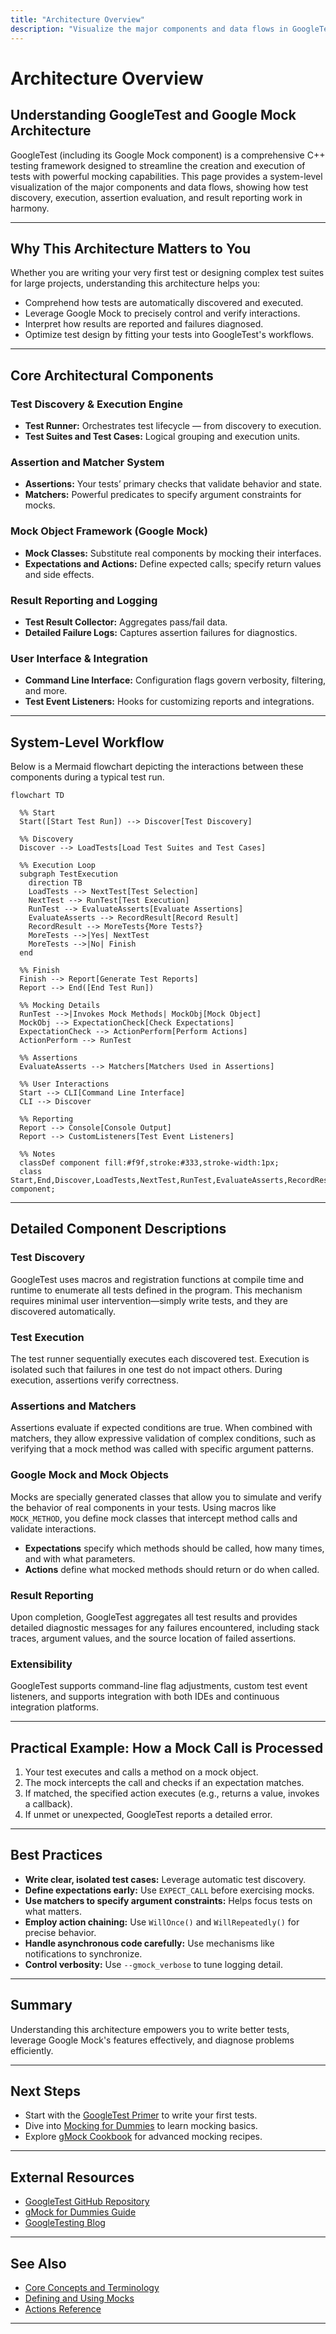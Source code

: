 ```yaml
---
title: "Architecture Overview"
description: "Visualize the major components and data flows in GoogleTest (including Google Mock), from test discovery and execution to assertion evaluation and result reporting. Includes a mermaid diagram for system-level clarity."
---
```


# Architecture Overview

## Understanding GoogleTest and Google Mock Architecture

GoogleTest (including its Google Mock component) is a comprehensive C++ testing framework designed to streamline the creation and execution of tests with powerful mocking capabilities. This page provides a system-level visualization of the major components and data flows, showing how test discovery, execution, assertion evaluation, and result reporting work in harmony.

---

## Why This Architecture Matters to You

Whether you are writing your very first test or designing complex test suites for large projects, understanding this architecture helps you:

- Comprehend how tests are automatically discovered and executed.
- Leverage Google Mock to precisely control and verify interactions.
- Interpret how results are reported and failures diagnosed.
- Optimize test design by fitting your tests into GoogleTest's workflows.

---

## Core Architectural Components

### Test Discovery & Execution Engine
- **Test Runner:** Orchestrates test lifecycle — from discovery to execution.
- **Test Suites and Test Cases:** Logical grouping and execution units.

### Assertion and Matcher System
- **Assertions:** Your tests’ primary checks that validate behavior and state.
- **Matchers:** Powerful predicates to specify argument constraints for mocks.

### Mock Object Framework (Google Mock)
- **Mock Classes:** Substitute real components by mocking their interfaces.
- **Expectations and Actions:** Define expected calls; specify return values and side effects.

### Result Reporting and Logging
- **Test Result Collector:** Aggregates pass/fail data.
- **Detailed Failure Logs:** Captures assertion failures for diagnostics.

### User Interface & Integration
- **Command Line Interface:** Configuration flags govern verbosity, filtering, and more.
- **Test Event Listeners:** Hooks for customizing reports and integrations.

---

## System-Level Workflow

Below is a Mermaid flowchart depicting the interactions between these components during a typical test run.

```mermaid
flowchart TD

  %% Start
  Start([Start Test Run]) --> Discover[Test Discovery]

  %% Discovery
  Discover --> LoadTests[Load Test Suites and Test Cases]

  %% Execution Loop
  subgraph TestExecution
    direction TB
    LoadTests --> NextTest[Test Selection]
    NextTest --> RunTest[Test Execution]
    RunTest --> EvaluateAsserts[Evaluate Assertions]
    EvaluateAsserts --> RecordResult[Record Result]
    RecordResult --> MoreTests{More Tests?}
    MoreTests -->|Yes| NextTest
    MoreTests -->|No| Finish
  end

  %% Finish
  Finish --> Report[Generate Test Reports]
  Report --> End([End Test Run])

  %% Mocking Details
  RunTest -->|Invokes Mock Methods| MockObj[Mock Object]
  MockObj --> ExpectationCheck[Check Expectations]
  ExpectationCheck --> ActionPerform[Perform Actions]
  ActionPerform --> RunTest

  %% Assertions
  EvaluateAsserts --> Matchers[Matchers Used in Assertions]

  %% User Interactions
  Start --> CLI[Command Line Interface]
  CLI --> Discover

  %% Reporting
  Report --> Console[Console Output]
  Report --> CustomListeners[Test Event Listeners]

  %% Notes
  classDef component fill:#f9f,stroke:#333,stroke-width:1px;
  class Start,End,Discover,LoadTests,NextTest,RunTest,EvaluateAsserts,RecordResult,MoreTests,Finish,Report,CLI,Console,CustomListeners,MockObj,ExpectationCheck,ActionPerform,Matchers component;

```

---

## Detailed Component Descriptions

### Test Discovery
GoogleTest uses macros and registration functions at compile time and runtime to enumerate all tests defined in the program. This mechanism requires minimal user intervention—simply write tests, and they are discovered automatically.

### Test Execution
The test runner sequentially executes each discovered test. Execution is isolated such that failures in one test do not impact others. During execution, assertions verify correctness.

### Assertions and Matchers
Assertions evaluate if expected conditions are true. When combined with matchers, they allow expressive validation of complex conditions, such as verifying that a mock method was called with specific argument patterns.

### Google Mock and Mock Objects
Mocks are specially generated classes that allow you to simulate and verify the behavior of real components in your tests. Using macros like `MOCK_METHOD`, you define mock classes that intercept method calls and validate interactions.

- **Expectations** specify which methods should be called, how many times, and with what parameters.
- **Actions** define what mocked methods should return or do when called.

### Result Reporting
Upon completion, GoogleTest aggregates all test results and provides detailed diagnostic messages for any failures encountered, including stack traces, argument values, and the source location of failed assertions.

### Extensibility
GoogleTest supports command-line flag adjustments, custom test event listeners, and supports integration with both IDEs and continuous integration platforms.

---

## Practical Example: How a Mock Call is Processed

1. Your test executes and calls a method on a mock object.
2. The mock intercepts the call and checks if an expectation matches.
3. If matched, the specified action executes (e.g., returns a value, invokes a callback).
4. If unmet or unexpected, GoogleTest reports a detailed error.

---

## Best Practices

- **Write clear, isolated test cases:** Leverage automatic test discovery.
- **Define expectations early:** Use `EXPECT_CALL` before exercising mocks.
- **Use matchers to specify argument constraints:** Helps focus tests on what matters.
- **Employ action chaining:** Use `WillOnce()` and `WillRepeatedly()` for precise behavior.
- **Handle asynchronous code carefully:** Use mechanisms like notifications to synchronize.
- **Control verbosity:** Use `--gmock_verbose` to tune logging detail.

---

## Summary
Understanding this architecture empowers you to write better tests, leverage Google Mock's features effectively, and diagnose problems efficiently.

---

## Next Steps
- Start with the [GoogleTest Primer](primer.md) to write your first tests.
- Dive into [Mocking for Dummies](gmock_for_dummies.md) to learn mocking basics.
- Explore [gMock Cookbook](gmock_cook_book.md) for advanced mocking recipes.

---

## External Resources
- [GoogleTest GitHub Repository](https://github.com/google/googletest)
- [gMock for Dummies Guide](https://google.github.io/googletest/gmock_for_dummies.html)
- [GoogleTesting Blog](https://testing.googleblog.com)

---

## See Also
- [Core Concepts and Terminology](/overview/system-architecture-and-key-concepts/core-concepts-and-terminology)
- [Defining and Using Mocks](/api-reference/mocking-apis/defining-mocks)
- [Actions Reference](/api-reference/mocking-apis/actions)

---
